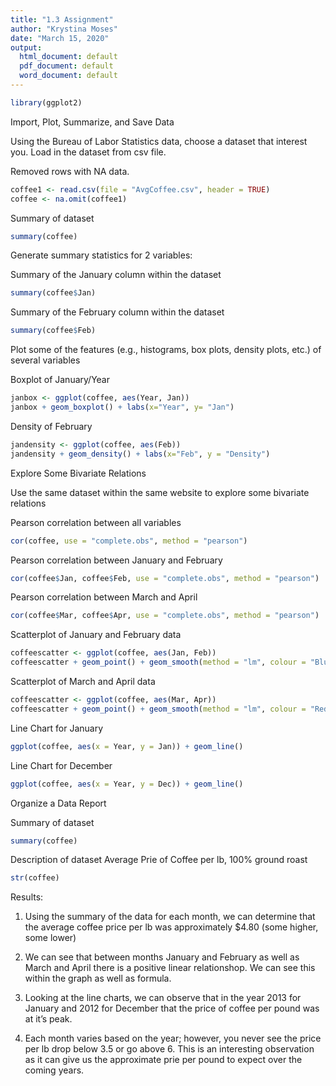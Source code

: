 ---
title: "1.3 Assignment"
author: "Krystina Moses"
date: "March 15, 2020"
output:
  html_document: default
  pdf_document: default
  word_document: default
---

```{r setup, include=FALSE}
library(ggplot2)
```

Import, Plot, Summarize, and Save Data

Using the Bureau of Labor Statistics data, choose a dataset that interest you. Load in the dataset from csv file.

Removed rows with NA data.

```{r}
coffee1 <- read.csv(file = "AvgCoffee.csv", header = TRUE)
coffee <- na.omit(coffee1)
```

Summary of dataset

```{r}
summary(coffee)
```

Generate summary statistics for 2 variables:

Summary of the January column within the dataset

```{r}
summary(coffee$Jan)
```

Summary of the February column within the dataset

```{r}
summary(coffee$Feb)
```

Plot some of the features (e.g., histograms, box plots, density plots, etc.) of several variables

Boxplot of January/Year

```{r}
janbox <- ggplot(coffee, aes(Year, Jan))
janbox + geom_boxplot() + labs(x="Year", y= "Jan")

```

Density of February

```{r}
jandensity <- ggplot(coffee, aes(Feb))
jandensity + geom_density() + labs(x="Feb", y = "Density")

```

Explore Some Bivariate Relations

Use the same dataset within the same website to explore some bivariate relations

Pearson correlation between all variables

```{r}
cor(coffee, use = "complete.obs", method = "pearson")
```

Pearson correlation between January and February

```{r}
cor(coffee$Jan, coffee$Feb, use = "complete.obs", method = "pearson")
```

Pearson correlation between March and April

```{r}
cor(coffee$Mar, coffee$Apr, use = "complete.obs", method = "pearson")
```

Scatterplot of January and February data

```{r}
coffeescatter <- ggplot(coffee, aes(Jan, Feb))
coffeescatter + geom_point() + geom_smooth(method = "lm", colour = "Blue") +labs(x="January", y= "February")
```

Scatterplot of March and April data

```{r}
coffeescatter <- ggplot(coffee, aes(Mar, Apr))
coffeescatter + geom_point() + geom_smooth(method = "lm", colour = "Red") +labs(x="March", y= "April")
```

Line Chart for January

```{r}
ggplot(coffee, aes(x = Year, y = Jan)) + geom_line() 
```

Line Chart for December

```{r}
ggplot(coffee, aes(x = Year, y = Dec)) + geom_line() 
```

Organize a Data Report

Summary of dataset

```{r}
summary(coffee)
```

Description of dataset
Average Prie of Coffee per lb, 100% ground roast

```{r}
str(coffee)
```

Results:

1. Using the summary of the data for each month, we can determine that the average coffee price per lb was approximately $4.80 (some higher, some lower)

2. We can see that between months January and February as well as March and April there is a positive linear relationshop. We can see this within the graph as well as formula.

3. Looking at the line charts, we can observe that in the year 2013 for January and 2012 for December that the price of coffee per pound was at it's peak.

4. Each month varies based on the year; however, you never see the price per lb drop below 3.5 or go above 6. This is an interesting observation as it can give us the approximate prie per pound to expect over the coming years. 
